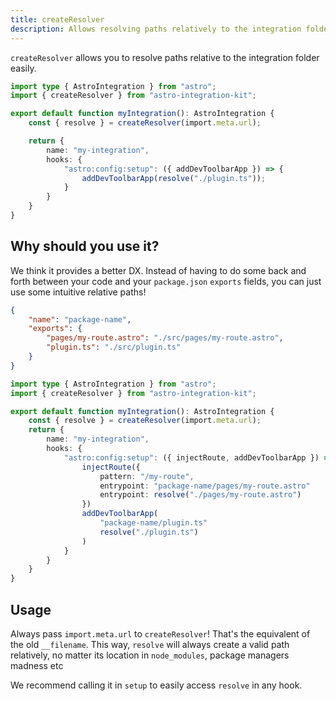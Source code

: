 ```yaml
---
title: createResolver
description: Allows resolving paths relatively to the integration folder easily.
---
```


`createResolver` allows you to resolve paths relative to the integration folder easily.

```ts title="integration/index.ts" "createResolver" "resolve"
import type { AstroIntegration } from "astro";
import { createResolver } from "astro-integration-kit";

export default function myIntegration(): AstroIntegration {
    const { resolve } = createResolver(import.meta.url);

    return {
        name: "my-integration",
        hooks: {
            "astro:config:setup": ({ addDevToolbarApp }) => {
                addDevToolbarApp(resolve("./plugin.ts"));
            }
        }
    }
}
```

## Why should you use it?

We think it provides a better DX. Instead of having to do some back and forth between
your code and your `package.json` `exports` fields, you can just use some intuitive
relative paths!

```json title="package.json" del={4}
{
    "name": "package-name",
    "exports": {
        "pages/my-route.astro": "./src/pages/my-route.astro",
        "plugin.ts": "./src/plugin.ts"
    }
}
```

```ts title="integration/index.ts" del={12,16} ins={5,13,17}
import type { AstroIntegration } from "astro";
import { createResolver } from "astro-integration-kit";

export default function myIntegration(): AstroIntegration {
    const { resolve } = createResolver(import.meta.url);
    return {
        name: "my-integration",
        hooks: {
            "astro:config:setup": ({ injectRoute, addDevToolbarApp }) => {
                injectRoute({
                    pattern: "/my-route",
                    entrypoint: "package-name/pages/my-route.astro"
                    entrypoint: resolve("./pages/my-route.astro")
                })
                addDevToolbarApp(
                    "package-name/plugin.ts"
                    resolve("./plugin.ts")
                )
            }
        }
    }
}
```

## Usage

Always pass `import.meta.url` to `createResolver`! That's the equivalent of the
old `__filename`. This way, `resolve` will always create a valid path relatively,
no matter its location in `node_modules`, package managers madness etc

We recommend calling it in `setup` to easily access `resolve` in any hook.
